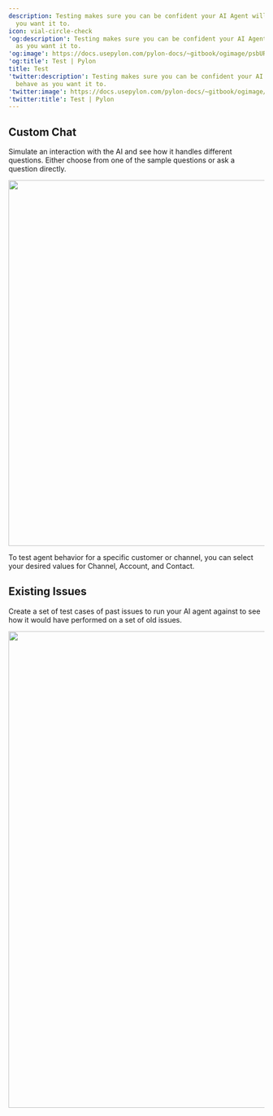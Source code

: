 ---
description: Testing makes sure you can be confident your AI Agent will behave as
  you want it to.
icon: vial-circle-check
'og:description': Testing makes sure you can be confident your AI Agent will behave
  as you want it to.
'og:image': https://docs.usepylon.com/pylon-docs/~gitbook/ogimage/psbURqgp8pbHYLRJRlel
'og:title': Test | Pylon
title: Test
'twitter:description': Testing makes sure you can be confident your AI Agent will
  behave as you want it to.
'twitter:image': https://docs.usepylon.com/pylon-docs/~gitbook/ogimage/psbURqgp8pbHYLRJRlel
'twitter:title': Test | Pylon
---
## Custom Chat

Simulate an interaction with the AI and see how it handles different questions. Either choose from one of the sample questions or ask a question directly.

<Frame>
<img alt="" class="block" data-testid="zoom-image" fetchpriority="high" height="720" sizes="(max-width: 640px) 400px, 768px" src="/gif/playground_single.gif" width="810"/>
</Frame>

To test agent behavior for a specific customer or channel, you can select your desired values for Channel, Account, and Contact.

## Existing Issues

Create a set of test cases of past issues to run your AI agent against to see how it would have performed on a set of old issues.

<Frame>
<img alt="" class="block" data-testid="zoom-image" fetchpriority="low" height="938" loading="lazy" sizes="(max-width: 640px) 400px, 768px" src="/images/e9957647.png" width="1055"/>
</Frame>

